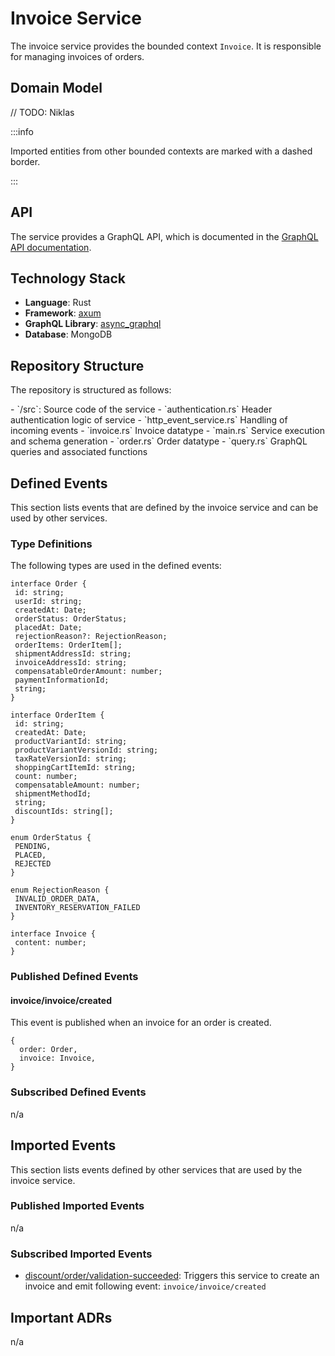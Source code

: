 
# Invoice Service

The invoice service provides the bounded context `Invoice`.
It is responsible for managing invoices of orders.

## Domain Model

// TODO: Niklas

<CustomImage path="/renderedDiagrams/invoiceDomainModel" width="1365" height="131" />

:::info

Imported entities from other bounded contexts are marked with a dashed border.

:::

## API

The service provides a GraphQL API, which is documented in the [GraphQL API documentation](/docs/graphql/invoice).

## Technology Stack

- **Language**: Rust
- **Framework**: [axum](https://docs.rs/axum/latest/axum/)
- **GraphQL Library**: [async_graphql](https://docs.rs/async-graphql/latest/async_graphql/)
- **Database**: MongoDB

## Repository Structure

The repository is structured as follows:

<div className="repository-structure">
 - `/src`: Source code of the service - `authentication.rs` Header authentication logic of service -
 `http_event_service.rs` Handling of incoming events - `invoice.rs` Invoice datatype - `main.rs` Service execution and
 schema generation - `order.rs` Order datatype - `query.rs` GraphQL queries and associated functions
</div>

## Defined Events

This section lists events that are defined by the invoice service and can be used by other services.

### Type Definitions

The following types are used in the defined events:

```tsx
interface Order {
 id: string;
 userId: string;
 createdAt: Date;
 orderStatus: OrderStatus;
 placedAt: Date;
 rejectionReason?: RejectionReason;
 orderItems: OrderItem[];
 shipmentAddressId: string;
 invoiceAddressId: string;
 compensatableOrderAmount: number;
 paymentInformationId;
 string;
}

interface OrderItem {
 id: string;
 createdAt: Date;
 productVariantId: string;
 productVariantVersionId: string;
 taxRateVersionId: string;
 shoppingCartItemId: string;
 count: number;
 compensatableAmount: number;
 shipmentMethodId;
 string;
 discountIds: string[];
}

enum OrderStatus {
 PENDING,
 PLACED,
 REJECTED
}

enum RejectionReason {
 INVALID_ORDER_DATA,
 INVENTORY_RESERVATION_FAILED
}

interface Invoice {
 content: number;
}
```

### Published Defined Events

#### invoice/invoice/created

This event is published when an invoice for an order is created.

```tsx
{
  order: Order,
  invoice: Invoice,
}
```

### Subscribed Defined Events

n/a

## Imported Events

This section lists events defined by other services that are used by the invoice service.

### Published Imported Events

n/a

### Subscribed Imported Events

- [discount/order/validation-succeeded](/docs/docs/dev-manuals/services/discount#discountordervalidation-succeeded): Triggers this service to create an invoice and emit following event: `invoice/invoice/created`

## Important ADRs

n/a
